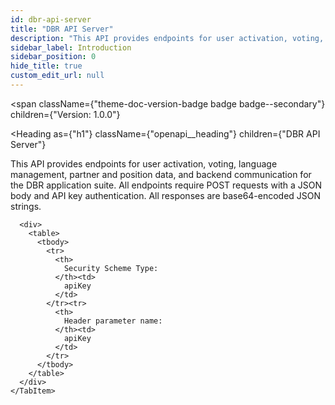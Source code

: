```yaml
---
id: dbr-api-server
title: "DBR API Server"
description: "This API provides endpoints for user activation, voting, language management, partner and position data, and backend communication for the DBR application suite. All endpoints require POST requests with a JSON body and API key authentication. All responses are base64-encoded JSON strings."
sidebar_label: Introduction
sidebar_position: 0
hide_title: true
custom_edit_url: null
---
```



<span
  className={"theme-doc-version-badge badge badge--secondary"}
  children={"Version: 1.0.0"}
>
</span>

<Heading
  as={"h1"}
  className={"openapi__heading"}
  children={"DBR API Server"}
>
</Heading>



This API provides endpoints for user activation, voting, language management, partner and position data, and backend communication for the DBR application suite. All endpoints require POST requests with a JSON body and API key authentication. All responses are base64-encoded JSON strings.


<div
  style={{"marginBottom":"2rem"}}
>
  <Heading
    id={"authentication"}
    as={"h2"}
    className={"openapi-tabs__heading"}
    children={"Authentication"}
  >
  </Heading><SchemaTabs
    className={"openapi-tabs__security-schemes"}
  >
    <TabItem
      label={"API Key: ApiKeyAuth"}
      value={"ApiKeyAuth"}
    >
      
      
      
      
      <div>
        <table>
          <tbody>
            <tr>
              <th>
                Security Scheme Type:
              </th><td>
                apiKey
              </td>
            </tr><tr>
              <th>
                Header parameter name:
              </th><td>
                apiKey
              </td>
            </tr>
          </tbody>
        </table>
      </div>
    </TabItem>
  </SchemaTabs>
</div>
      